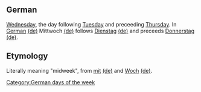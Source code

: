 ==German==
[[Wednesday]], the day following [[Tuesday]] and preceeding [[Thursday]]. In [[German]] [[:de:German|(de)]] Mittwoch [[:de:Mittwoch|(de)]] follows [[Dienstag]] [[:de:Dienstag|(de)]] and preceeds [[Donnerstag]] [[:de:Donnerstag|(de)]].

==Etymology==
Literally meaning "midweek", from [[mit]] [[:de:mit|(de)]] and [[Woch]] [[:de:Woch|(de)]].

[[Category:German days of the week]]
